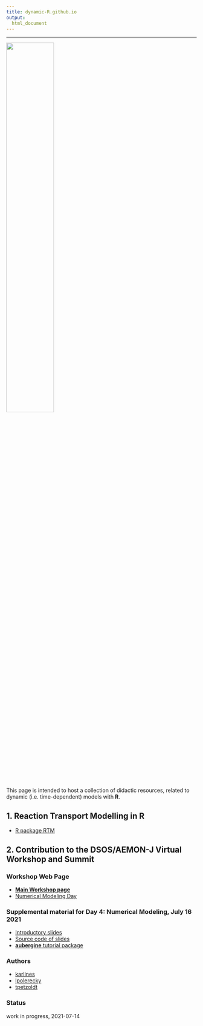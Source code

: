 ```yaml
---
title: dynamic-R.github.io
output:
  html_document
--- 
```


----

![](https://aquaticdatasciopensci.github.io/assets/dsos_banner_website.png){width=50%}


This page is intended to host a collection of didactic resources, related to 
dynamic (i.e. time-dependent) models with **R**.

## 1. Reaction Transport Modelling in R

* [R package RTM](https://github.com/dynamic-R/Reaction_Transport_Modelling)



##  2. Contribution to the DSOS/AEMON-J Virtual Workshop and Summit

### Workshop Web Page

* [**Main Workshop page**](https://aquaticdatasciopensci.github.io/)
* [Numerical Modeling Day](https://aquaticdatasciopensci.github.io/day4-numericalmodeling/)

### Supplemental material for Day 4: Numerical Modeling, July 16 2021

* [Introductory slides](https://dynamic-r.github.io/hacking-limnology/)
* [Source code of slides](https://github.com/dynamic-R/hacking-limnology)
* [**aubergine** tutorial package](https://github.com/dynamic-R/aubergine)
        

### Authors

* [karlines](https://github.com/karlines)
* [lpolerecky](https://github.com/lpolerecky)
* [tpetzoldt](https://github.com/tpetzoldt)



### Status

work in progress, 2021-07-14
